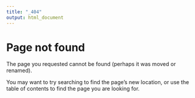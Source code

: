 ```yaml
---
title: "_404"
output: html_document
---
```

# Page not found
The page you requested cannot be found (perhaps it was moved or renamed).

You may want to try searching to find the page's new location, or use the table of contents to find the page you are looking for.
